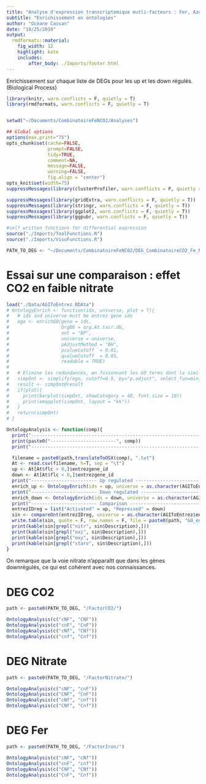 ```yaml
---
title: "Analyse d'expression transcriptomique mutli-facteurs : Fer, Azote et CO2"
subtitle: "Enrichissement en ontologies"
author: "Océane Cassan"
date: "10/25/2019"
output: 
  rmdformats::material:
    fig_width: 12
    highlight: kate
    includes:
        after_body: ./Imports/footer.html
---
```


Enrichissement sur chaque liste de DEGs pour les up et les down régulés.  (Biological Process)

```r
library(knitr, warn.conflicts = F, quietly = T)
library(rmdformats, warn.conflicts = F, quietly = T)


setwd("~/Documents/CombinatoireFeNCO2/Analyses")

## Global options
options(max.print="75")
opts_chunk$set(cache=FALSE,
               prompt=FALSE,
               tidy=TRUE,
               comment=NA,
               message=FALSE,
               warning=FALSE,
               fig.align = "center")
opts_knit$set(width=75)
suppressMessages(library(clusterProfiler, warn.conflicts = F, quietly = T))

suppressMessages(library(gridExtra, warn.conflicts = F, quietly = T))
suppressMessages(library(stringr, warn.conflicts = F, quietly = T))
suppressMessages(library(ggplot2, warn.conflicts = F, quietly = T))
suppressMessages(library(ggpubr, warn.conflicts = F, quietly = T))

#self written functions for differential expression
source("./Imports/ToolFunctions.R")
source("./Imports/VisuFunctions.R")

PATH_TO_DEG <- "~/Documents/CombinatoireFeNCO2/DEG_CombinatoireCO2_Fe_N/Arabidopsis/"
```

# Essai sur une comparaison : effet CO2 en faible nitrate

```r
load("./Data/AGIToEntrez.RDAta")
# OntologyEnrich <- function(ids, universe, plot = T){
#   # ids and universe must be entrez gene ids
#   ego <- enrichGO(gene = ids,
#                   OrgDb = org.At.tair.db,
#                   ont = "BP",
#                   universe = universe,
#                   pAdjustMethod = "BH",
#                   pvalueCutoff  = 0.01,
#                   qvalueCutoff  = 0.05,
#                   readable = TRUE)
#   
#   # Elimine les redondances, en fusionnant les GO terms dont la similarite excede le cutoff
#   simpOnt <- simplify(ego, cutoff=0.9, by="p.adjust", select_fun=min)
#   result <- simpOnt@result
#   if(plot){
#     print(barplot(simpOnt, showCategory = 40, font.size = 10))
#     print(emapplot(simpOnt, layout = "kk"))
#   }
#   return(simpOnt)
# }

OntologyAnalysis <- function(comp){
  print("----------------------------------------------------------------")
  print(paste0("------------------------", comp))
  print("----------------------------------------------------------------")

  filename = paste0(path,translateToOSX(comp), ".txt")
  At <- read.csv(filename, h=T, sep = "\t")
  up <- At[At$flc > 0,]$entrezgene_id
  down <- At[At$flc < 0,]$entrezgene_id
  print("------------------------ Up regulated --------------------------")
  enrich_up <- OntologyEnrich(ids = up, universe = as.character(AGIToEntrez$entrezgene_id))
  print("------------------------ Down regulated --------------------------")
  enrich_down <- OntologyEnrich(ids = down, universe = as.character(AGIToEntrez$entrezgene_id))
  print("------------------------ Comparison --------------------------")
  entrezIDreg = list("Activated" = up, "Repressed" = down)
  sin <- compareOnt(entrezIDreg, universe = as.character(AGIToEntrez$entrezgene_id))
  write.table(sin, quote = F, row.names = F, file = paste0(path, "GO_enrich_",translateToOSX(comp), '.txt'), sep = '\t')
  print(kable(sin[grepl("nitr", sin$Description),]))
  print(kable(sin[grepl("oxi", sin$Description),]))
  print(kable(sin[grepl("oxy", sin$Description),]))
  print(kable(sin[grepl("starv", sin$Description),]))
}

```
On remarque que la voie nitrate n'apparaîtt que dans les gènes downrégulés, ce qui est cohérent avec nos connaissances. 

# DEG CO2

```r
path <- paste0(PATH_TO_DEG, "/FactorCO2/")

OntologyAnalysis(c("cNF", "CNF"))
OntologyAnalysis(c("cnF", "CnF"))
OntologyAnalysis(c("cNf", "CNf"))
OntologyAnalysis(c("cnf", "Cnf"))
```

# DEG Nitrate

```r
path <- paste0(PATH_TO_DEG, "/FactorNitrate/")

OntologyAnalysis(c("cNF", "cnF"))
OntologyAnalysis(c("CNF", "CnF"))
OntologyAnalysis(c("cNf", "cnf"))
OntologyAnalysis(c("CNf", "Cnf"))
```


# DEG Fer

```r
path <- paste0(PATH_TO_DEG, "/FactorIron/")

OntologyAnalysis(c("cNF", "cNf"))
OntologyAnalysis(c("cnF", "cnf"))
OntologyAnalysis(c("CNF", "CNf"))
OntologyAnalysis(c("CnF", "Cnf"))
```



